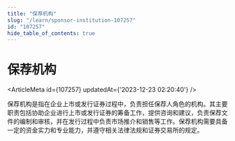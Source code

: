 ```yaml
---
title: "保荐机构"
slug: "/learn/sponsor-institution-107257"
id: "107257"
hide_table_of_contents: true
---
```



# 保荐机构

<ArticleMeta id={107257} updatedAt={'2023-12-23 02:20:40'} />
<div className='border-solid border-b border-t-0 my-4 border-[var(--ifm-color-gray-300)]' />

保荐机构是指在企业上市或发行证券过程中，负责担任保荐人角色的机构。其主要职责包括协助企业进行上市或发行证券的筹备工作，提供咨询和建议，负责保荐文件的编制和审核，并在发行过程中负责市场推介和销售等工作。保荐机构需要具备一定的资金实力和专业能力，并遵守相关法律法规和证券交易所的规定。
